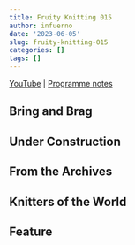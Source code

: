 ```yaml
---
title: Fruity Knitting 015
author: infuerno
date: '2023-06-05'
slug: fruity-knitting-015
categories: []
tags: []
---
```


[YouTube]() | [Programme notes]()

## Bring and Brag
## Under Construction
## From the Archives
## Knitters of the World
## Feature